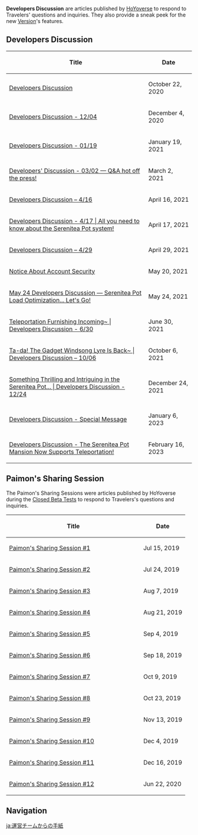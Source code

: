 {{Terminology Infobox
|type         = Genshin Impact
}}
{{See also|Developer Insight}}
'''Developers Discussion''' are articles published by [[HoYoverse]] to respond to Travelers' questions and inquiries. They also provide a sneak peek for the new [[Version]]'s features.
{{clr}}

==Developers Discussion==
{|class="article-table sortable tdc3 tdc4" style="width: 100%"
! style="width: 75%;" class="unsortable" | Title
! style="width: 25%;" | Date
|-
| [https://genshin.hoyoverse.com/en/news/detail/6085 Developers Discussion]
| data-sort-value="2020-10-22" | October 22, 2020
|-
| [https://genshin.hoyoverse.com/en/news/detail/7170 Developers Discussion - 12/04]
| data-sort-value="2020-12-04" | December 4, 2020
|-
| [https://genshin.hoyoverse.com/en/news/detail/8095 Developers Discussion - 01/19]
| data-sort-value="2021-01-19" | January 19, 2021
|-
| [https://genshin.hoyoverse.com/en/news/detail/8986 Developers' Discussion - 03/02 &mdash; Q&A hot off the press!]
| data-sort-value="2021-03-02" | March 2, 2021
|-
| [https://genshin.hoyoverse.com/en/news/detail/11938 Developers Discussion – 4/16]
| data-sort-value="2021-04-16" | April 16, 2021
|-
| [https://genshin.hoyoverse.com/en/news/detail/11949 Developers Discussion - 4/17 <nowiki>|</nowiki> All you need to know about the Serenitea Pot system!]
| data-sort-value="2021-04-17" | April 17, 2021
|-
| [https://genshin.hoyoverse.com/en/news/detail/12469 Developers Discussion – 4/29]
| data-sort-value="2021-04-29" | April 29, 2021
|-
| [https://genshin.hoyoverse.com/en/news/detail/12901 Notice About Account Security]
| data-sort-value="2021-05-20" | May 20, 2021
|-
| [https://genshin.hoyoverse.com/en/news/detail/12952 May 24 Developers Discussion &mdash; Serenitea Pot Load Optimization... Let's Go!]
| data-sort-value="2021-05-24" | May 24, 2021
|-
| [https://genshin.hoyoverse.com/en/news/detail/13803 Teleportation Furnishing Incoming~ <nowiki>|</nowiki> Developers Discussion - 6/30]
| data-sort-value="2021-06-30" | June 30, 2021
|-
| [https://genshin.hoyoverse.com/en/news/detail/16321 Ta-da! The Gadget Windsong Lyre Is Back~ <nowiki>|</nowiki> Developers Discussion – 10/06]
| data-sort-value="2021-10-06" | October 6, 2021
|-
| [https://genshin.hoyoverse.com/en/news/detail/17850 Something Thrilling and Intriguing in the Serenitea Pot... <nowiki>|</nowiki> Developers Discussion - 12/24]
| data-sort-value="2021-12-24" | December 24, 2021
|-
| [https://genshin.hoyoverse.com/en/news/detail/28517 Developers Discussion - Special Message]
| data-sort-value="2023-01-06" | January 6, 2023
|-
| [https://genshin.hoyoverse.com/en/news/detail/105344 Developers Discussion - The Serenitea Pot Mansion Now Supports Teleportation!]
| data-sort-value="2023-02-16" | February 16, 2023
|}

==Paimon's Sharing Session==
The Paimon's Sharing Sessions were articles published by HoYoverse during the [[Beta|Closed Beta Tests]] to respond to Travelers's questions and inquiries.

{|class="article-table sortable tdc3 tdc4" style="width: 100%"
! style="width: 75%;" class="unsortable" | Title
! style="width: 25%;" | Date
|-
| [https://genshin.hoyoverse.com/en/news/detail/596 Paimon's Sharing Session #1]
| data-sort-value="2019-07-15" | Jul 15, 2019
|-
| [https://genshin.hoyoverse.com/en/news/detail/603 Paimon's Sharing Session #2]
| data-sort-value="2019-07-24" | Jul 24, 2019
|-
| [https://genshin.hoyoverse.com/en/news/detail/619 Paimon's Sharing Session #3]
| data-sort-value="2019-08-07" | Aug 7, 2019
|-
| [https://genshin.hoyoverse.com/en/news/detail/703 Paimon's Sharing Session #4]
| data-sort-value="2019-08-21" | Aug 21, 2019
|-
| [https://genshin.hoyoverse.com/en/news/detail/721 Paimon's Sharing Session #5]
| data-sort-value="2019-09-04" | Sep 4, 2019
|-
| [https://genshin.hoyoverse.com/en/news/detail/1032 Paimon's Sharing Session #6]
| data-sort-value="2019-09-18" | Sep 18, 2019
|-
| [https://genshin.hoyoverse.com/en/news/detail/1239 Paimon's Sharing Session #7]
| data-sort-value="2019-10-09" | Oct 9, 2019
|-
| [https://genshin.hoyoverse.com/en/news/detail/1317 Paimon's Sharing Session #8]
| data-sort-value="2019-10-23" | Oct 23, 2019
|-
| [https://genshin.hoyoverse.com/en/news/detail/1512 Paimon's Sharing Session #9]
| data-sort-value="2019-11-13" | Nov 13, 2019
|-
| [https://genshin.hoyoverse.com/en/news/detail/1758 Paimon's Sharing Session #10]
| data-sort-value="2019-12-04" | Dec 4, 2019
|-
| [https://genshin.hoyoverse.com/en/news/detail/1821 Paimon's Sharing Session #11]
| data-sort-value="2019-12-16" | Dec 16, 2019
|-
| [https://genshin.hoyoverse.com/en/news/detail/4385 Paimon's Sharing Session #12]
| data-sort-value="2020-06-22" | Jun 22, 2020
|}

==Navigation==
{{Lore Navbox|Media}}

[[ja:運営チームからの手紙]]
